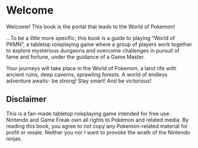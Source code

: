 # Welcome {.unnumbered}

Welcome! This book is the portal that leads to the World of Pokemon!

...To be a *little* more specific, this book is a guide to playing "World of PKMN", a tabletop roleplaying game where a group of players work together to explore mysterious dungeons and overcome challenges in pursuit of fame and fortune, under the guidance of a Game Master.

Your journeys will take place in the World of Pokemon, a land rife with ancient ruins, deep caverns, sprawling forests. A world of endless adventure awaits- be strong! Stay smart! And be victorious!

::: {.callout-important}
## Disclaimer

This is a fan-made tabletop roleplaying game intended for free use. Nintendo and Game Freak own all rights to Pokémon and related media. By reading this book, you agree to not copy any Pokemon-related material for profit or resale. Neither you nor I want to provoke the wrath of the Nintendo ninjas.
:::